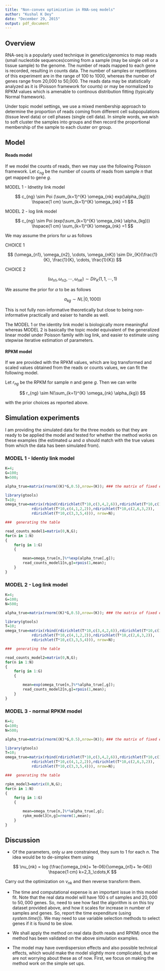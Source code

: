 ```yaml
---
title: "Non-convex optimization in RNA-seq models"
author: "Kushal K Dey"
date: "December 29, 2015"
output: pdf_document
---
```


## Overview

RNA-seq is a popularly used technique in genetics/genomics to map reads (small nucleotide sequences)coming from a sample (may be single cell or a tissue sample) to the genome. The number of reads mapped to each gene is recorded, resulting in counts data. The number of samples or repetitions of this experiment are in the range of 100 to 1000, whereas the number of genes range from 20,000 to 50,000. The reads data may be statistically analyzed as it is (Poisson framework for counts) or may be normalized to RPKM values which is amenable to continous distribution fitting (typically Normal framework). 

Under topic model settings, we use a mixed membership approach to determine the proportion of reads coming from different cell subpopulations (tissue level data) or cell phases (single cell data). In simple words, we wish to soft cluster the samples into groups and then record the proportional membership of the sample to each cluster orr group. 

## Model

#### Reads model 

If we model the counts of reads, then we may use the following Poisson framework. Let $c_{ng}$ be the number of counts of reads from sample $n$ that get mapped to gene $g$.

MODEL 1 - Idnetity link model

$$ c_{ng} \sim Poi (\sum_{k=1}^{K} \omega_{nk} exp(\alpha_{kg})) \hspace{1 cm} \sum_{k=1}^{K} \omega_{nk} =1 $$


MODEL 2 - log link model

$$ c_{ng} \sim Poi (exp(\sum_{k=1}^{K} \omega_{nk} \alpha_{kg})) \hspace{1 cm} \sum_{k=1}^{K} \omega_{nk} =1 $$


We may assume the priors for $\omega$ as follows 

CHOICE 1 

$$ (\omega_{n1}, \omega_{n2}, \cdots, \omega_{nK}) \sim Dir_{K}(\frac{1}{K}, \frac{1}{K}, \cdots, \frac{1}{K}) $$

CHOICE 2

$$ (\omega_{n1}, \omega_{n2}, \cdots, \omega_{nK}) \sim Dir_{K}(1, 1, \cdots, 1) $$

We assume the prior for $\alpha$ to be as follows 

$$ \alpha_{kg} \sim N(. | 0, 1000) $$

This is not fully non-informative theoretically but close to being non-informative practically and eaiser to handle as well. 

The MODEL 1 or the identity link model is biologically more meaningful whereas MODEL 2 is basically the topic model equivalent of the generalized linear model under Poisson family with log link, and easier to estimate using stepwise iterative estimation of parameters. 

#### RPKM model

If we are provided with the RPKM values, which are log transformed and scaled values obtained from the reads or counts values, we can fit the following model. 

Let $r_{ng}$ be the RPKM for sample $n$ and gene $g$. Then we can write 

$$ r_{ng} \sim N(\sum_{k=1}^{K} \omega_{nk} \alpha_{kg}) $$

with the prior choices as reported above.

## Simulation experiments 

I am providing the simulated data for the three models so that they are ready to be applied the model and tested for whether the method works on these examples (the estimated $\omega$ and $\alpha$ should match with the true values from which the data has been simulated from). 

### MODEL 1 - Identiy link model

```r
K=4;
G=100;
N=500;

alpha_true=matrix(rnorm((K)*G,0.5),nrow=(K)); ### the matrix of fixed effects

library(gtools)
T=10;
omega_true=matrix(rbind(rdirichlet(T*10,c(3,4,2,6)),rdirichlet(T*10,c(1,4,6,3)),
			rdirichlet(T*10,c(4,1,2,2)),rdirichlet(T*10,c(2,6,3,2)),
			rdirichlet(T*10,c(3,3,5,4))), nrow=N);

###  generating the table 

read_counts_model1=matrix(0,N,G);
for(n in 1:N)
{
	for(g in 1:G)
	{

		mean=omega_true[n,]%*%exp(alpha_true[,g]);
		read_counts_model1[n,g]=rpois(1,mean);
	}
}

```


### MODEL 2 - Log link model

```r
K=4;
G=100;
N=500;

alpha_true=matrix(rnorm((K)*G,0.5),nrow=(K)); ### the matrix of fixed effects

library(gtools)
T=10;
omega_true=matrix(rbind(rdirichlet(T*10,c(3,4,2,6)),rdirichlet(T*10,c(1,4,6,3)),
			rdirichlet(T*10,c(4,1,2,2)),rdirichlet(T*10,c(2,6,3,2)),
			rdirichlet(T*10,c(3,3,5,4))), nrow=N);

###  generating the table 

read_counts_model2=matrix(0,N,G);
for(n in 1:N)
{
	for(g in 1:G)
	{

		mean=exp(omega_true[n,]%*%alpha_true[,g]);
		read_counts_model2[n,g]=rpois(1,mean);
	}
}

```


### MODEL 3 - normal RPKM model

```r
K=4;
G=100;
N=500;

alpha_true=matrix(rnorm((K)*G,0.5),nrow=(K)); ### the matrix of fixed effects

library(gtools)
T=10;
omega_true=matrix(rbind(rdirichlet(T*10,c(3,4,2,6)),rdirichlet(T*10,c(1,4,6,3)),
			rdirichlet(T*10,c(4,1,2,2)),rdirichlet(T*10,c(2,6,3,2)),
			rdirichlet(T*10,c(3,3,5,4))), nrow=N);

###  generating the table 

rpkm_model3=matrix(0,N,G);
for(n in 1:N)
{
	for(g in 1:G)
	{

		mean=omega_true[n,]%*%alpha_true[,g];
		rpkm_model3[n,g]=rnorm(1,mean);
	}
}

```

## Discussion

- Of the parameters, only $\omega$ are constrained, they sum to 1 for each $n$. The idea would be to de-simplex them using 

$$ \nu_{nk} = log (\frac{\omega_{nk}+ 1e-06}{\omega_{n1}+ 1e-06}) \hspace{1 cm} k=2,3,,\cdots,K  $$

  Carry out the optimization on $\nu_{nk}$ and then reverse transform them. 

- The time and computational expense is an important issue in this model fit. Note that the real data model will have $100$ s of samples and $20,000$ to $50,000$ genes. So, need to see how fast the algorithm is on this toy dataset provided above, and how it scales for increase in number of samples and genes. So, report the time expenditure (using *system.time()*).  We may need to use variable selection methods to select genes if it is found to be slow.

- We shall apply the method on real data (both reads and RPKM) once the method has been validated on the above simulation examples. 

- The model may have overdispersion effects and also possible technical effects, which would make the model slightly more complicated, but we are not worrying about these as of now. First, we focus on making the method work on the simple set ups.



